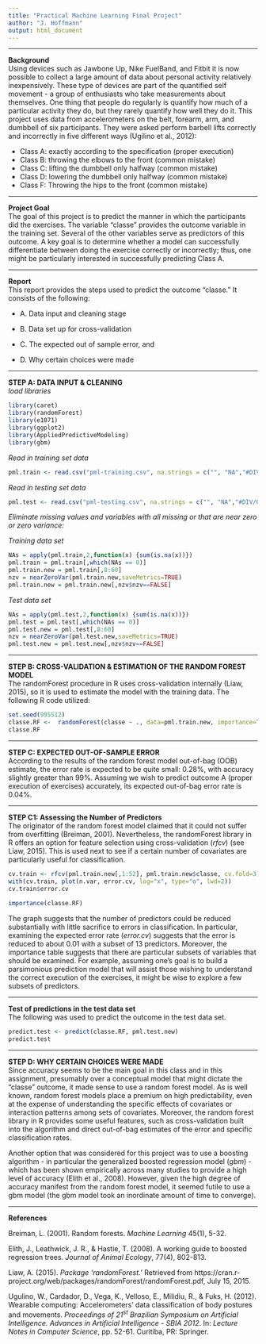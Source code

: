 ```yaml
---
title: "Practical Machine Learning Final Project"
author: "J. Hoffmann"
output: html_document
---  
```

   
*****    
**Background**    
Using devices such as Jawbone Up, Nike FuelBand, and Fitbit it is now possible to collect a large amount of data about personal activity relatively inexpensively. These type of devices are part of the quantified self movement - a group of enthusiasts who take measurements about themselves. One thing that people do regularly is quantify how much of a particular activity they do, but they rarely quantify how well they do it. This project uses data from accelerometers on the belt, forearm, arm, and dumbbell of six participants. They were asked perform barbell lifts correctly and incorrectly in five different ways (Ugilino et al., 2012):

- Class A: exactly according to the specification (proper execution)
- Class B: throwing the elbows to the front (common mistake)
- Class C: lifting the dumbbell only halfway (common mistake)
- Class D: lowering the dumbbell only halfway (common mistake)
- Class F: Throwing the hips to the front (common mistake)  
    
***  
**Project Goal**    
The goal of this project is to predict the manner in which the participants did the exercises. The variable "classe" provides the outcome variable in the training set. Several of the other variables serve as predictors of this outcome. A key goal is to determine whether a model can successfully differentiate between doing the exercise correctly or incorrectly; thus, one might be particularly interested in successfully predicting Class A.    
  
***  
**Report**    
This report provides the steps used to predict the outcome "classe." It consists of the following:

- A. Data input and cleaning stage

- B. Data set up for cross-validation

- C. The expected out of sample error, and

- D. Why certain choices were made  
  
  
*** 
**STEP A: DATA INPUT & CLEANING**   
*load libraries*
```r
library(caret)
library(randomForest)
library(e1071)
library(ggplot2)
library(AppliedPredictiveModeling)
library(gbm)
```
    
*Read in training set data*    
```r
pml.train <- read.csv("pml-training.csv", na.strings = c("", "NA","#DIV/0!"))
```
    
*Read in testing set data*    
```r
pml.test <- read.csv("pml-testing.csv", na.strings = c("", "NA","#DIV/0!"))  
```
    
*Eliminate missing values and variables with all missing or that are near zero or zero variance:*       

*Training data set*   
```r
NAs = apply(pml.train,2,function(x) {sum(is.na(x))})  
pml.train = pml.train[,which(NAs == 0)]
pml.train.new = pml.train[,8:60]   
nzv = nearZeroVar(pml.train.new,saveMetrics=TRUE)   
pml.train.new = pml.train.new[,nzv$nzv==FALSE]  
```
    
*Test data set*     
```r
NAs = apply(pml.test,2,function(x) {sum(is.na(x))})  
pml.test = pml.test[,which(NAs == 0)]  
pml.test.new = pml.test[,8:60]  
nzv = nearZeroVar(pml.test.new,saveMetrics=TRUE)  
pml.test.new = pml.test.new[,nzv$nzv==FALSE]  
```


****    
**STEP B: CROSS-VALIDATION & ESTIMATION OF THE RANDOM FOREST MODEL**    
The randomForest procedure in R uses cross-validation internally (Liaw, 2015), so it is used to estimate the model with the training data. The following R code utilized:  

```r
set.seed(995512)
classe.RF <-  randomForest(classe ~ ., data=pml.train.new, importance=TRUE)  
classe.RF 
```

  
***
**STEP C: EXPECTED OUT-OF-SAMPLE ERROR**    
According to the results of the random forest model out-of-bag (OOB) estimate, the error rate is expected to be quite small: 0.28%, with accuracy slightly greater than 99%. Assuming we wish to predict outcome A (proper execution of exercises) accurately, its expected out-of-bag error rate is 0.04%.      
   
***  
**STEP C1: Assessing the Number of Predictors**    
The originator of the random forest model claimed that it could not suffer from overfitting (Breiman, 2001). Nevertheless, the randomForest library in R offers an option for feature selection using cross-validation (*rfcv*) (see Liaw, 2015). This is used next to see if a certain number of covariates are particularly useful for classification.  

```r
cv.train <- rfcv(pml.train.new[,1:52], pml.train.new$classe, cv.fold=3) 
with(cv.train, plot(n.var, error.cv, log="x", type="o", lwd=2))  
cv.train$error.cv
    
importance(classe.RF)
```
    

The graph suggests that the number of predictors could be reduced substantially with little sacrifice to errors in classification. In particular, examining the expected error rate (*error.cv*) suggests that the error is reduced to about 0.01 with a subset of 13 predictors. Moreover, the importance table suggests that there are particular subsets of variables that should be examined. For example, assuming one's goal is to build a parsimonious prediction model that will assist those wishing to understand the correct execution of the exercises, it might be wise to explore a few subsets of predictors.        
    
    
***   
**Test of predictions in the test data set**      
The following was used to predict the outcome in the test data set.      

```r
predict.test <- predict(classe.RF, pml.test.new)
predict.test  
```
  
****  
**STEP D: WHY CERTAIN CHOICES WERE MADE**     
Since accuracy seems to be the main goal in this class and in this assignment, presumably over a conceptual model that might dictate the "classe" outcome, it made sense to use a random forest model. As is well known, random forest models place a premium on high predictability, even at the expense of understanding the specific effects of covariates or interaction patterns among sets of covariates. Moreover, the random forest library in R provides some useful features, such as cross-validation built into the algorithm and direct out-of-bag estimates of the error and specific classification rates.     
  
Another option that was considered for this project was to use a boosting algorithm - in particular the generalized boosted regression model (*gbm*) - which has been shown empirically across many studies to provide a high level of accuracy (Elith et al., 2008). However, given the high degree of accuracy manifest from the random forest model, it seemed futile to use a gbm model (the gbm model took an inordinate amount of time to converge).   

****  
**References**

Breiman, L. (2001). Random forests. *Machine Learning* 45(1), 5-32.

Elith, J., Leathwick, J. R., & Hastie, T. (2008). A working guide to boosted regression trees. *Journal of Animal Ecology*, 77(4), 802-813.

Liaw, A. (2015). *Package 'randomForest.'* Retrieved from https://cran.r-project.org/web/packages/randomForest/randomForest.pdf, July 15, 2015.

Ugulino, W., Cardador, D., Vega, K., Velloso, E., Milidiu, R., & Fuks, H. (2012). Wearable computing: Accelerometers' data classification of body postures and movements. *Proceedings of 21^st^ Brazilian Symposium on Artificial Intelligence. Advances in Artificial Intelligence - SBIA 2012*. In: *Lecture Notes in Computer Science*, pp. 52-61. Curitiba, PR: Springer.
